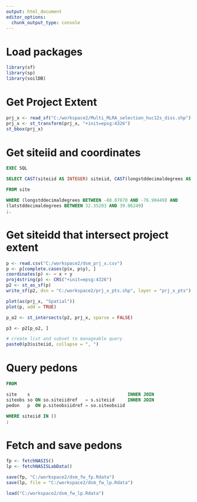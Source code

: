 ---
output: html_document
editor_options: 
  chunk_output_type: console
---


# Load packages

```{r}
library(sf)
library(sp)
library(soilDB)
```

# Get Project Extent

```{r}
prj_x <- read_sf("C:/workspace2/Multi_MLRA_selection_huc12s_diss.shp")
prj_x <- st_transform(prj_x, "+init=epsg:4326")
st_bbox(prj_x)

```


# Get siteiid and coordinates

```{sql}
EXEC SQL

SELECT CAST(siteiid AS INTEGER) siteiid, CAST(longstddecimaldegrees AS FLOAT) x, CAST(latstddecimaldegrees AS FLOAT) y

FROM site

WHERE (longstddecimaldegrees BETWEEN -88.07870 AND -76.90449) AND 
(latstddecimaldegrees BETWEEN 32.35203 AND 39.06249)
;.
```


# Get siteidd that intersect project extent

```{r}
p <- read.csv("C:/workspace2/dsm_prj_x.csv")
p <- p[complete.cases(p$x, p$y), ]
coordinates(p) <- ~ x + y
proj4string(p) <- CRS("+init=epsg:4326")
p2 <- st_as_sf(p)
write_sf(p2, dsn = "C:/workspace2/prj_x_pts.shp", layer = "prj_x_pts")

plot(as(prj_x, "Spatial"))
plot(p, add = TRUE)

p_o2 <- st_intersects(p2, prj_x, sparse = FALSE)

p3 <- p2[p_o2, ]

# create list and subset to manageable query
paste0(p3$siteiid, collapse = ", ")
```


# Query pedons

```{sql}
FROM

site    s                                     INNER JOIN
siteobs so ON so.siteiidref   = s.siteiid     INNER JOIN
pedon   p  ON p.siteobsiidref = so.siteobsiid

WHERE siteiid IN ()
;
```


# Fetch and save pedons
```{r}
fp <- fetchNASIS()
lp <- fetchNASISLabData()

save(fp, "C:/workspace2/dsm_fw_fp.Rdata")
save(lp, file = "C:/workspace2/dsm_fw_lp.Rdata")

load("C:/workspace2/dsm_fw_lp.Rdata")
```

